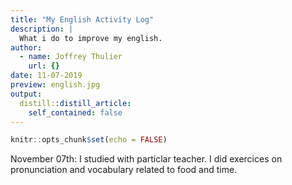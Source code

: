 ```yaml
---
title: "My English Activity Log"
description: |
  What i do to improve my english.
author:
  - name: Joffrey Thulier
    url: {}
date: 11-07-2019
preview: english.jpg
output:
  distill::distill_article:
    self_contained: false
---
```


```r
knitr::opts_chunk$set(echo = FALSE)
```

November 07th: I studied with particlar teacher. I did exercices on pronunciation and vocabulary related to food and time.

